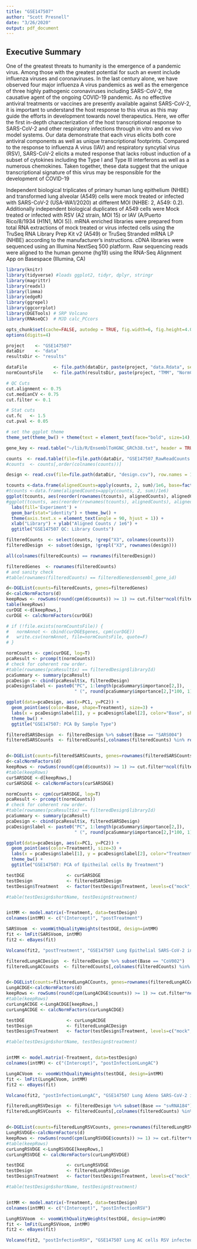 ```yaml
---
title: "GSE147507"
author: "Scott Presnell"
date: "3/26/2020"
output: pdf_document
---
```


## Executive Summary

One of the greatest threats to humanity is the emergence of a pandemic virus. Among those with the greatest potential for such an event include influenza viruses and coronaviruses. In the last century alone, we have observed four major influenza A virus pandemics as well as the emergence of three highly pathogenic coronaviruses including SARS-CoV-2, the causative agent of the ongoing COVID-19 pandemic. As no effective antiviral treatments or vaccines are presently available against SARS-CoV-2, it is important to understand the host response to this virus as this may guide the efforts in development towards novel therapeutics. Here, we offer the first in-depth characterization of the host transcriptional response to SARS-CoV-2 and other respiratory infections through in vitro and ex vivo model systems. Our data demonstrate that each virus elicits both core antiviral components as well as unique transcriptional footprints. Compared to the response to influenza A virus (IAV) and respiratory syncytial virus (RSV), SARS-CoV-2 elicits a muted response that lacks robust induction of a subset of cytokines including the Type I and Type III interferons as well as a numerous chemokines. Taken together, these data suggest that the unique transcriptional signature of this virus may be responsible for the development of COVID-19

Independent biological triplicates of primary human lung epithelium (NHBE) and transformed lung alveolar (A549) cells were mock treated or infected with SARS-CoV-2 (USA-WA1/2020) at different MOI (NHBE: 2, A549: 0.2). Additionally independent biological duplicates of A549 cells were Mock treated or infected with RSV (A2 strain, MOI 15) or IAV (A/Puerto Rico/8/1934 (H1N1, MOI 5)). mRNA enriched libraries were prepared from total RNA extractions of mock treated or virus infected cells using the TruSeq RNA Library Prep Kit v2 (A549) or TruSeq Stranded mRNA LP (NHBE) according to the manufacturer’s instructions. cDNA libraries were sequenced using an Illumina NextSeq 500 platform. Raw sequencing reads were aligned to the human genome (hg19) using the RNA-Seq Alignment App on Basespace (Illumina, CA)

```r
library(knitr)
library(tidyverse) #loads ggplot2, tidyr, dplyr, stringr
library(magrittr)
library(readxl)
library(limma)
library(edgeR)
library(ggrepel)
library(ggcorrplot)
library(DGETools) # SRP Volcano
library(RNAseQC)  # MJD calc_PCcors

opts_chunk$set(cache=FALSE, autodep = TRUE, fig.width=6, fig.height=4.0, echo=FALSE, warning=FALSE, message=FALSE)
options(digits=4)

project    <- "GSE147507"
dataDir    <- "data"
resultsDir <- "results"

dataFile          <- file.path(dataDir, paste(project, "data.Rdata", sep="_"))
normCountsFile    <- file.path(resultsDir, paste(project, "TMM", "NormCounts.csv", sep="_"))

# QC Cuts
cut.alignment <- 0.75
cut.medianCV <- 0.75
cut.filter <- 0.1

# Stat cuts
cut.fc   <- 1.5
cut.pval <- 0.05

# set the ggplot theme
theme_set(theme_bw() + theme(text = element_text(face="bold", size=14), plot.title = element_text(face="bold", hjust = 0.5)))
```

```r

gene_key <- read.table("~/lib/R/EnsemblToHGNC_GRCh38.txt", header = TRUE,sep = "\t",na.strings = "")

counts  <- read.table(file=file.path(dataDir, "GSE147507_RawReadCounts.tsv"), row.names=1)
#counts  <- counts[,order(colnames(counts))]

design <- read.csv(file=file.path(dataDir, "design.csv"), row.names = 1)
```

```r
tcounts <-data.frame(alignedCounts=apply(counts, 2, sum)/1e6, base=factor(design$Base))
#tcounts <-data.frame(alignedCounts=apply(counts, 2, sum)/1e6)
ggplot(tcounts, aes(reorder(rownames(tcounts), alignedCounts), alignedCounts, fill=base)) +
#ggplot(tcounts, aes(reorder(rownames(tcounts), alignedCounts), alignedCounts)) +
  labs(fill='Experiment') +
  geom_bar(stat="identity") + theme_bw() +
  theme(axis.text.x = element_text(angle = 90, hjust = 1)) +
  xlab("Library") + ylab("Aligned Counts / 1e6") +
  ggtitle("GSE147507 QC: Library Counts")
```


```r

filteredCounts  <- select(counts, !grep("X3", colnames(counts)))
filteredDesign  <- subset(design, !grepl("X3", rownames(design)))

all(colnames(filteredCounts) == rownames(filteredDesign))
```

```r
filteredGenes  <- rownames(filteredCounts)
# and sanity check
#table(rownames(filteredCounts) == filteredGenes$ensembl_gene_id)

d<-DGEList(counts=filteredCounts, genes=filteredGenes)
d<-calcNormFactors(d)
keepRows <- rowSums(round(cpm(d$counts)) >= 1) >= cut.filter*ncol(filteredCounts)
table(keepRows)
curDGE <-d[keepRows,]
curDGE <- calcNormFactors(curDGE)

# if (!file.exists(normCountsFile)) {
#   normAnnot <- cbind(curDGE$genes, cpm(curDGE))
#   write.csv(normAnnot, file=normCountsFile, quote=F)
# }

```

```r
normCounts <- cpm(curDGE, log=T)
pcaResult <- prcomp(t(normCounts))
# check for coherent row order.
#table(rownames(pcaResult$x) == filteredDesign$libraryId)
pcaSummary <- summary(pcaResult)
pcaDesign <- cbind(pcaResult$x, filteredDesign)
pcaDesign$label <- paste0("PC", 1:length(pcaSummary$importance[2,]),
                          " (", round(pcaSummary$importance[2,]*100, 1), "%)")

```

```r
ggplot(data=pcaDesign, aes(x=PC1, y=PC2)) +
  geom_point(aes(color=Base, shape=Treatment), size=3) +
  labs(x = pcaDesign$label[1], y = pcaDesign$label[2], color="Base", shape="Treatment") +
  theme_bw() +
  ggtitle("GSE147507: PCA By Sample Type")

```

```r

filteredSARSDesign  <- filteredDesign %>% subset(Base == "SARS004")
filteredSARSCounts  <- filteredCounts[,colnames(filteredCounts) %in% rownames(filteredSARSDesign)]


d<-DGEList(counts=filteredSARSCounts, genes=rownames(filteredSARSCounts))
d<-calcNormFactors(d)
keepRows <- rowSums(round(cpm(d$counts)) >= 1) >= cut.filter*ncol(filteredSARSCounts)
#table(keepRows)
curSARSDGE <-d[keepRows,]
curSARSDGE <- calcNormFactors(curSARSDGE)

```

```r
normCounts <- cpm(curSARSDGE, log=T)
pcaResult <- prcomp(t(normCounts))
# check for coherent row order.
#table(rownames(pcaResult$x) == filteredDesign$libraryId)
pcaSummary <- summary(pcaResult)
pcaDesign <- cbind(pcaResult$x, filteredSARSDesign)
pcaDesign$label <- paste0("PC", 1:length(pcaSummary$importance[2,]),
                          " (", round(pcaSummary$importance[2,]*100, 1), "%)")

```

```r
ggplot(data=pcaDesign, aes(x=PC1, y=PC2)) +
  geom_point(aes(color=Treatment), size=3) +
  labs(x = pcaDesign$label[1], y = pcaDesign$label[2], color="Treatment") +
  theme_bw() +
  ggtitle("GSE147507: PCA of Epitheilal cells By Treatment")

```

```r

testDGE                <- curSARSDGE
testDesign             <- filteredSARSDesign
testDesign$Treatment   <- factor(testDesign$Treatment, levels=c("mock", "CoV2"))

#table(testDesign$shortName, testDesign$treatment)


intMM <- model.matrix(~Treatment, data=testDesign)
colnames(intMM) <- c("(Intercept)", "postTreatment")

SARSVoom  <- voomWithQualityWeights(testDGE, design=intMM)
fit <- lmFit(SARSVoom, intMM)
fit2 <- eBayes(fit)
```

```r
Volcano(fit2, "postTreatment", "GSE147507 Lung Epithelial SARS-CoV-2 infected vs mock", labelSource = "genes", write=T)
```

```r

filteredLungACDesign  <- filteredDesign %>% subset(Base == "CoV002")
filteredLungACCounts  <- filteredCounts[,colnames(filteredCounts) %in% rownames(filteredLungACDesign)]


d<-DGEList(counts=filteredLungACCounts, genes=rownames(filteredLungACCounts))
LungACDGE<-calcNormFactors(d)
keepRows <- rowSums(round(cpm(LungACDGE$counts)) >= 1) >= cut.filter*ncol(filteredLungACCounts)
#table(keepRows)
curLungACDGE <-LungACDGE[keepRows,]
curLungACDGE <- calcNormFactors(curLungACDGE)

```

```r

testDGE                <- curLungACDGE
testDesign             <- filteredLungACDesign
testDesign$Treatment   <- factor(testDesign$Treatment, levels=c("mock", "CoV2"))

#table(testDesign$shortName, testDesign$treatment)


intMM <- model.matrix(~Treatment, data=testDesign)
colnames(intMM) <- c("(Intercept)", "postInfectionLungAC")

LungACVoom  <- voomWithQualityWeights(testDGE, design=intMM)
fit <- lmFit(LungACVoom, intMM)
fit2 <- eBayes(fit)
```

```r
Volcano(fit2, "postInfectionLungAC", "GSE147507 Lung Adeno SARS-CoV-2 infected vs mock", labelSource = "genes", write=T)
```

```r

filteredLungRSVDesign  <- filteredDesign %>% subset(Base == "svRNA184")
filteredLungRSVCounts  <- filteredCounts[,colnames(filteredCounts) %in% rownames(filteredLungRSVDesign)]


d<-DGEList(counts=filteredLungRSVCounts, genes=rownames(filteredLungRSVCounts))
LungRSVDGE<-calcNormFactors(d)
keepRows <- rowSums(round(cpm(LungRSVDGE$counts)) >= 1) >= cut.filter*ncol(filteredLungRSVCounts)
#table(keepRows)
curLungRSVDGE <-LungRSVDGE[keepRows,]
curLungRSVDGE <- calcNormFactors(curLungRSVDGE)

```

```r

testDGE                <- curLungRSVDGE
testDesign             <- filteredLungRSVDesign
testDesign$Treatment   <- factor(testDesign$Treatment, levels=c("mock", "RSV"))

#table(testDesign$shortName, testDesign$treatment)


intMM <- model.matrix(~Treatment, data=testDesign)
colnames(intMM) <- c("(Intercept)", "postInfectionRSV")

LungRSVVoom  <- voomWithQualityWeights(testDGE, design=intMM)
fit <- lmFit(LungRSVVoom, intMM)
fit2 <- eBayes(fit)
```

```r
Volcano(fit2, "postInfectionRSV", "GSE147507 Lung AC cells RSV infected vs mock", labelSource = "genes", write=T)
```